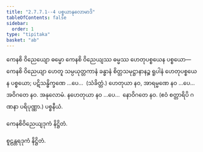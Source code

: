 ```yaml
---
title: "2.7.7.1--4 ပစ္စယာနုလောမာဒိ"
tableOfContents: false
sidebar:
  order: 1
type: "tipitaka"
basket: "ab"
---
```



<DynamicBreadcrumb />

<Division number="181">

<Paragraph number="963">
ကေနစိ ဝိညေယျော ဓမ္မော ကေနစိ ဝိညေယျဿ ဓမ္မဿ ဟေတုပစ္စယေန ပစ္စယော—  ကေနစိ ဝိညေယျာ ဟေတူ သမ္ပယုတ္တကာနံ ခန္ဓာနံ စိတ္တသမုဋ္ဌာနာနဉ္စ ရူပါနံ ဟေတုပစ္စယေန ပစ္စယော; ပဋိသန္ဓိက္ခဏေ …ပေ…  (သံခိတ္တံ.)
</Paragraph>

<Paragraph number="964">
ဟေတုယာ နဝ, အာရမ္မဏေ နဝ …ပေ…  အဝိဂတေ နဝ.

</Paragraph>
</Division>

<Paragraph number="965" type="center">
အနုလောမံ.


</Paragraph>

<Paragraph number="966" type="center">
နဟေတုယာ နဝ …ပေ…  နောဝိဂတေ နဝ. (ဧဝံ စတ္တာရိပိ ဂဏနာ ပရိပုဏ္ဏာ.)

</Paragraph>

<Paragraph number="967" type="center">
ပစ္စနီယံ.

  
ကေနစိဝိညေယျဒုကံ နိဋ္ဌိတံ.



</Paragraph>

<Paragraph number="968" type="center">
စူဠန္တရဒုကံ နိဋ္ဌိတံ.
</Paragraph>